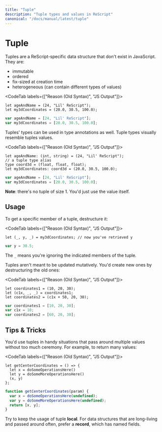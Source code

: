 ```yaml
---
title: "Tuple"
description: "Tuple types and values in ReScript"
canonical: "/docs/manual/latest/tuple"
---
```


# Tuple

Tuples are a ReScript-specific data structure that don't exist in JavaScript. They are:

- immutable
- ordered
- fix-sized at creation time
- heterogeneous (can contain different types of values)

<CodeTab labels={["Reason (Old Syntax)", "JS Output"]}>

```re
let ageAndName = (24, "Lil' ReScript");
let my3dCoordinates = (20.0, 30.5, 100.0);
```
```js
var ageAndName = [24, "Lil' ReScript"];
var my3dCoordinates = [20.0, 30.5, 100.0];
```

</CodeTab>

Tuples' types can be used in type annotations as well. Tuple types visually resemble tuples values.

<CodeTab labels={["Reason (Old Syntax)", "JS Output"]}>

```re
let ageAndName: (int, string) = (24, "Lil' ReScript");
// a tuple type alias
type coord3d = (float, float, float);
let my3dCoordinates: coord3d = (20.0, 30.5, 100.0);
```
```js
var ageAndName = [24, "Lil' ReScript"];
var my3dCoordinates = [20.0, 30.5, 100.0];
```
</CodeTab>

**Note**: there's no tuple of size 1. You'd just use the value itself.

## Usage

To get a specific member of a tuple, destructure it:

<CodeTab labels={["Reason (Old Syntax)", "JS Output"]}>

```re
let (_, y, _) = my3dCoordinates; // now you've retrieved y
```
```js
var y = 30.5;
```

</CodeTab>

The `_` means you're ignoring the indicated members of the tuple.

Tuples aren't meant to be updated mutatively. You'd create new ones by destructuring the old ones:

<CodeTab labels={["Reason (Old Syntax)", "JS Output"]}>

```re
let coordinates1 = (10, 20, 30);
let (c1x, _, _) = coordinates1;
let coordinates2 = (c1x + 50, 20, 30);
```
```js
var coordinates1 = [10, 20, 30];
var c1x = 10;
var coordinates2 = [60, 20, 30];
```

</CodeTab>

## Tips & Tricks

You'd use tuples in handy situations that pass around multiple values without too much ceremony. For example, to return many values:

<CodeTab labels={["Reason (Old Syntax)", "JS Output"]}>

```re
let getCenterCoordinates = () => {
  let x = doSomeOperationsHere()
  let y = doSomeMoreOperationsHere()
  (x, y)
};
```
```js
function getCenterCoordinates(param) {
  var x = doSomeOperationsHere(undefined);
  var y = doSomeMoreOperationsHere(undefined);
  return [x, y];
}
```

</CodeTab>

Try to keep the usage of tuple **local**. For data structures that are long-living and passed around often, prefer a **record**, which has named fields.
